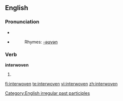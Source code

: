 ==English==

===Pronunciation===
*{{IPA|/'ɪntərwovən/}}
*{{audio|en-us-interwoven.ogg|Audio (US)}}
*:Rhymes: [[Rhymes:English:-əʊvən|-əʊvən]]

===Verb===
'''interwoven'''
# {{past participle of|[[interweave]]}}

[[Category:English irregular past participles]]

[[fi:interwoven]]
[[te:interwoven]]
[[vi:interwoven]]
[[zh:interwoven]]